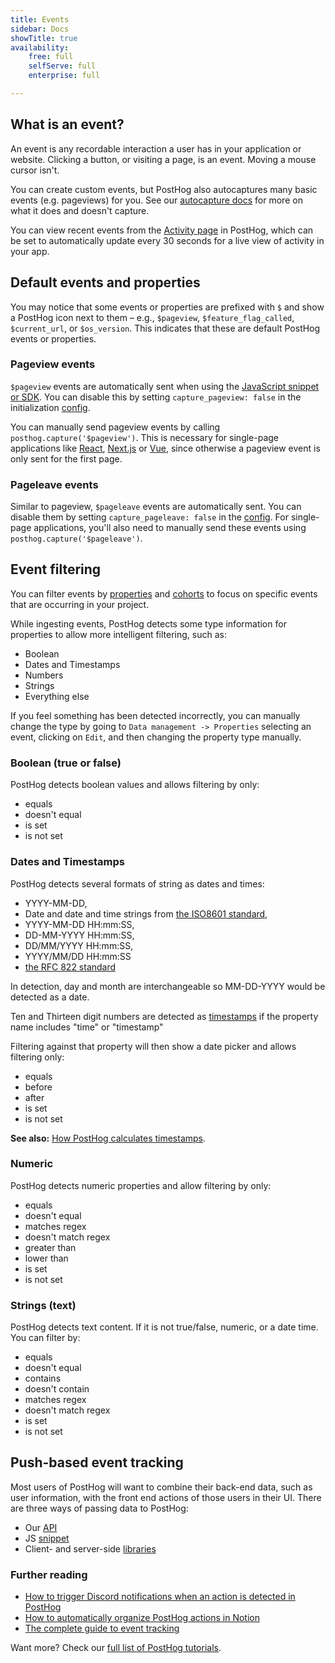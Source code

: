```yaml
---
title: Events
sidebar: Docs
showTitle: true
availability:
    free: full
    selfServe: full
    enterprise: full

---
```


## What is an event?

An event is any recordable interaction a user has in your application or website. Clicking a button, or visiting a page, is an event. Moving a mouse cursor isn't.

You can create custom events, but PostHog also autocaptures many basic events (e.g. pageviews) for you. See our [autocapture docs](/docs/data/autocapture) for more on what it does and doesn't capture.

You can view recent events from the [Activity page](https://us.posthog.com/events) in PostHog, which can be set to automatically update every 30 seconds for a live view of activity in your app.

## Default events and properties

You may notice that some events or properties are prefixed with `$` and show a PostHog icon next to them – e.g., `$pageview`, `$feature_flag_called`, `$current_url`, or `$os_version`. This indicates that these are default PostHog events or properties.

### Pageview events

`$pageview` events are automatically sent when using the [JavaScript snippet or SDK](/docs/libraries/js). You can disable this by setting `capture_pageview: false` in the initialization [config](/docs/libraries/js#config).

You can manually send pageview events by calling `posthog.capture('$pageview')`. This is necessary for single-page applications like [React](/docs/libraries/react), [Next.js](/docs/libraries/next-js#pages-router) or [Vue](/docs/libraries/vue-js#capturing-page-views), since otherwise a pageview event is only sent for the first page.

### Pageleave events

Similar to pageview, `$pageleave` events are automatically sent. You can disable them by setting `capture_pageleave: false` in the [config](/docs/libraries/js#config). For single-page applications, you'll also need to manually send these events using `posthog.capture('$pageleave')`.

## Event filtering

You can filter events by [properties](/docs/integrate/client/js#sending-user-information) and [cohorts](/docs/user-guides/cohorts) to focus on specific events that are occurring in your project.

While ingesting events, PostHog detects some type information for properties to allow more intelligent filtering, such as:

-   Boolean
-   Dates and Timestamps
-   Numbers
-   Strings
-   Everything else

If you feel something has been detected incorrectly, you can manually change the type by going to `Data management -> Properties` selecting an event, clicking on `Edit`, and then changing the property type manually.

### Boolean (true or false)

PostHog detects boolean values and allows filtering by only:

-   equals
-   doesn't equal
-   is set
-   is not set

### Dates and Timestamps

PostHog detects several formats of string as dates and times:

-   YYYY-MM-DD,
-   Date and date and time strings from [the ISO8601 standard](https://en.wikipedia.org/wiki/ISO_8601),
-   YYYY-MM-DD HH:mm:SS,
-   DD-MM-YYYY HH:mm:SS,
-   DD/MM/YYYY HH:mm:SS,
-   YYYY/MM/DD HH:mm:SS
-   [the RFC 822 standard](https://datatracker.ietf.org/doc/html/rfc822)

In detection, day and month are interchangeable so MM-DD-YYYY would be detected as a date.

Ten and Thirteen digit numbers are detected as [timestamps](https://en.wikipedia.org/wiki/Unix_time) if the property name includes "time" or "timestamp"

Filtering against that property will then show a date picker and allows filtering only:

-   equals
-   before
-   after
-   is set
-   is not set

**See also:** [How PostHog calculates timestamps](/docs/data/timestamps).

### Numeric

PostHog detects numeric properties and allow filtering by only:

-   equals
-   doesn't equal
-   matches regex
-   doesn't match regex
-   greater than
-   lower than
-   is set
-   is not set

### Strings (text)

PostHog detects text content. If it is not true/false, numeric, or a date time. You can filter by:

-   equals
-   doesn't equal
-   contains
-   doesn't contain
-   matches regex
-   doesn't match regex
-   is set
-   is not set

## Push-based event tracking

Most users of PostHog will want to combine their back-end data, such as user information, with the front end actions of those users in their UI. There are three ways of passing data to PostHog:

-   Our [API](/docs/api/overview)
-   JS [snippet](/docs/integrate)
-   Client- and server-side [libraries](/docs/integrate)


### Further reading

-   [How to trigger Discord notifications when an action is detected in PostHog](/tutorials/how-to-connect-discord-to-posthog-with-zapier)
-   [How to automatically organize PostHog actions in Notion](/tutorials/how-to-connect-posthog-and-notion-with-zapier)
-   [The complete guide to event tracking](/tutorials/event-tracking-guide)

Want more? Check our [full list of PostHog tutorials](/tutorials).
